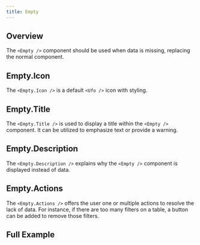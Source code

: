 ```yaml
---
title: Empty
---
```



## Overview

The `<Empty />` component should be used when data is missing, replacing the normal component.


## Empty.Icon

The `<Empty.Icon />` is a default `<Ufo />` icon with styling. 


## Empty.Title

The `<Empty.Title />` is used to display a title within the `<Empty />` component. It can be utilized to emphasize text or provide a warning. 


## Empty.Description

The `<Empty.Description />` explains why the `<Empty />` component is displayed instead of data.


## Empty.Actions

The `<Empty.Actions />` offers the user one or multiple actions to resolve the lack of data. For instance, if there are too many filters on a table, a button can be added to remove those filters.


## Full Example

<EmptyExample />

